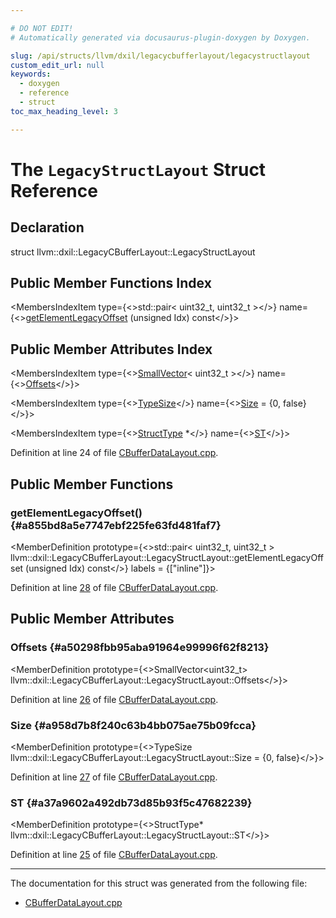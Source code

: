 ```yaml
---

# DO NOT EDIT!
# Automatically generated via docusaurus-plugin-doxygen by Doxygen.

slug: /api/structs/llvm/dxil/legacycbufferlayout/legacystructlayout
custom_edit_url: null
keywords:
  - doxygen
  - reference
  - struct
toc_max_heading_level: 3

---
```





# The `LegacyStructLayout` Struct Reference

<DoxygenPage pluginConfig={pluginConfig}>



## Declaration

<CodeBlock>struct llvm::dxil::LegacyCBufferLayout::LegacyStructLayout</CodeBlock>

## Public Member Functions Index

<MembersIndex>

<MembersIndexItem
  type={<>std::pair&lt; uint32&#95;t, uint32&#95;t &gt;</>}
  name={<><a href="#a855bd8a5e7747ebf225fe63fd481faf7">getElementLegacyOffset</a> (unsigned Idx) const</>}>
</MembersIndexItem>

</MembersIndex>

## Public Member Attributes Index

<MembersIndex>

<MembersIndexItem
  type={<><a href="/docs/api/classes/llvm/smallvector">SmallVector</a>&lt; uint32&#95;t &gt;</>}
  name={<><a href="#a50298fbb95aba91964e99996f62f8213">Offsets</a></>}>
</MembersIndexItem>

<MembersIndexItem
  type={<><a href="/docs/api/classes/llvm/typesize">TypeSize</a></>}
  name={<><a href="#a958d7b8f240c63b4bb075ae75b09fcca">Size</a> = &#123;0, false&#125;</>}>
</MembersIndexItem>

<MembersIndexItem
  type={<><a href="/docs/api/classes/llvm/structtype">StructType</a> &#42;</>}
  name={<><a href="#a37a9602a492db73d85b93f5c47682239">ST</a></>}>
</MembersIndexItem>

</MembersIndex>


Definition at line 24 of file <a href="/docs/api/files/lib/lib/target/lib/target/directx/cbufferdatalayout-cpp">CBufferDataLayout.cpp</a>.

<SectionDefinition>

## Public Member Functions

### getElementLegacyOffset() {#a855bd8a5e7747ebf225fe63fd481faf7}

<MemberDefinition
  prototype={<>std::pair&lt; uint32&#95;t, uint32&#95;t &gt; llvm::dxil::LegacyCBufferLayout::LegacyStructLayout::getElementLegacyOffset (unsigned Idx) const</>}
  labels = {["inline"]}>

Definition at line <a href="/docs/api/files/lib/lib/target/lib/target/directx/cbufferdatalayout-cpp/#l00028">28</a> of file <a href="/docs/api/files/lib/lib/target/lib/target/directx/cbufferdatalayout-cpp">CBufferDataLayout.cpp</a>.
</MemberDefinition>

</SectionDefinition>

<SectionDefinition>

## Public Member Attributes

### Offsets {#a50298fbb95aba91964e99996f62f8213}

<MemberDefinition
  prototype={<>SmallVector&lt;uint32&#95;t&gt; llvm::dxil::LegacyCBufferLayout::LegacyStructLayout::Offsets</>}>

Definition at line <a href="/docs/api/files/lib/lib/target/lib/target/directx/cbufferdatalayout-cpp/#l00026">26</a> of file <a href="/docs/api/files/lib/lib/target/lib/target/directx/cbufferdatalayout-cpp">CBufferDataLayout.cpp</a>.
</MemberDefinition>

### Size {#a958d7b8f240c63b4bb075ae75b09fcca}

<MemberDefinition
  prototype={<>TypeSize llvm::dxil::LegacyCBufferLayout::LegacyStructLayout::Size = &#123;0, false&#125;</>}>

Definition at line <a href="/docs/api/files/lib/lib/target/lib/target/directx/cbufferdatalayout-cpp/#l00027">27</a> of file <a href="/docs/api/files/lib/lib/target/lib/target/directx/cbufferdatalayout-cpp">CBufferDataLayout.cpp</a>.
</MemberDefinition>

### ST {#a37a9602a492db73d85b93f5c47682239}

<MemberDefinition
  prototype={<>StructType&#42; llvm::dxil::LegacyCBufferLayout::LegacyStructLayout::ST</>}>

Definition at line <a href="/docs/api/files/lib/lib/target/lib/target/directx/cbufferdatalayout-cpp/#l00025">25</a> of file <a href="/docs/api/files/lib/lib/target/lib/target/directx/cbufferdatalayout-cpp">CBufferDataLayout.cpp</a>.
</MemberDefinition>

</SectionDefinition>

<hr/>

The documentation for this struct was generated from the following file:

<ul>
<li><a href="/docs/api/files/lib/lib/target/lib/target/directx/cbufferdatalayout-cpp">CBufferDataLayout.cpp</a></li>
</ul>

</DoxygenPage>
